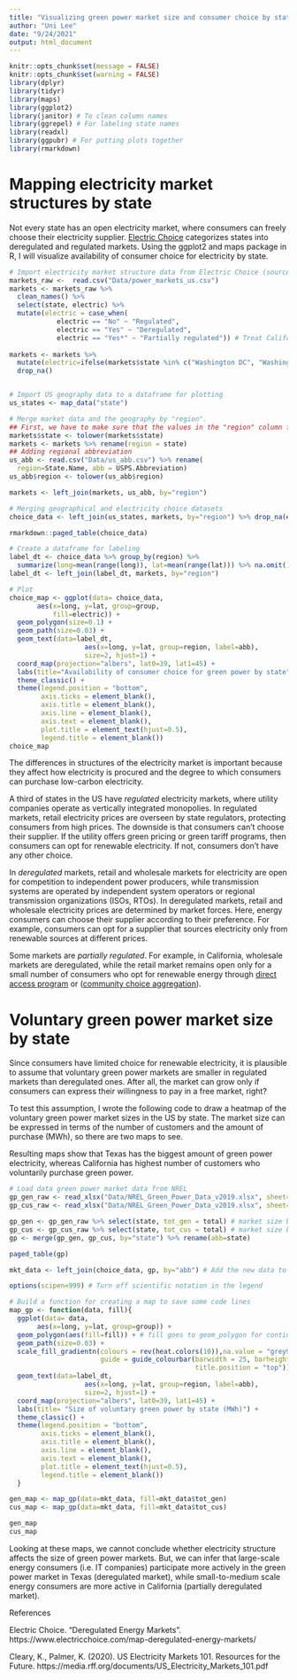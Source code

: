 ```yaml
---
title: "Visualizing green power market size and consumer choice by state using ggplot2 in R"
author: "Uni Lee"
date: "9/24/2021"
output: html_document
---
```


```r
knitr::opts_chunk$set(message = FALSE)
knitr::opts_chunk$set(warning = FALSE)
library(dplyr)
library(tidyr)
library(maps)
library(ggplot2)
library(janitor) # To clean column names
library(ggrepel) # For labeling state names
library(readxl)
library(ggpubr) # For putting plots together
library(rmarkdown)
```

# Mapping electricity market structures by state

Not every state has an open electricity market, where consumers can freely choose their electricity supplier. [Electric Choice](https://www.electricchoice.com/map-deregulated-energy-markets/) categorizes states into deregulated and regulated markets. Using the ggplot2 and maps package in R, I will visualize availability of consumer choice for electricity by state.

```r
# Import electricity market structure data from Electric Choice (source: https://www.electricchoice.com/map-deregulated-energy-markets/).
markets_raw <-  read.csv("Data/power_markets_us.csv")
markets <- markets_raw %>% 
  clean_names() %>%
  select(state, electric) %>%
  mutate(electric = case_when(
            electric == "No" ~ "Regulated",
            electric == "Yes" ~ "Deregulated",
            electric == "Yes*" ~ "Partially regulated")) # Treat California as a regulated market
  
markets <- markets %>% 
  mutate(electric=ifelse(markets$state %in% c("Washington DC", "Washington"), "Mixed", markets$electric)) %>% # Treat Washington as a mixed market
  drop_na() 


# Import US geography data to a dataframe for plotting 
us_states <- map_data("state")

# Merge market data and the geography by "region". 
## First, we have to make sure that the values in the "region" column from two datasets match. We will lower all characters to do that. 
markets$state <- tolower(markets$state)
markets <- markets %>% rename(region = state)
## Adding regional abbreviation
us_abb <- read.csv("Data/us_abb.csv") %>% rename(
  region=State.Name, abb = USPS.Abbreviation) 
us_abb$region <- tolower(us_abb$region)

markets <- left_join(markets, us_abb, by="region")

# Merging geographical and electricity choice datasets
choice_data <- left_join(us_states, markets, by="region") %>% drop_na(electric)

rmarkdown::paged_table(choice_data)

# Create a dataframe for labeling 
label_dt <- choice_data %>% group_by(region) %>%
  summarize(long=mean(range(long)), lat=mean(range(lat))) %>% na.omit() ## position of the labels are determined by taking the mean of long and lat. 
label_dt <- left_join(label_dt, markets, by="region") 

# Plot
choice_map <- ggplot(data= choice_data,
       aes(x=long, y=lat, group=group,
           fill=electric)) + 
  geom_polygon(size=0.1) + 
  geom_path(size=0.03) +  
  geom_text(data=label_dt,
                   aes(x=long, y=lat, group=region, label=abb),
                   size=2, hjust=1) + 
  coord_map(projection="albers", lat0=39, lat1=45) + 
  labs(title="Availability of consumer choice for green power by state") + 
  theme_classic() + 
  theme(legend.position = "bottom",
        axis.ticks = element_blank(),
        axis.title = element_blank(),
        axis.line = element_blank(),
        axis.text = element_blank(),
        plot.title = element_text(hjust=0.5),
        legend.title = element_blank()) 
choice_map 
```

The differences in structures of the electricity market is important because they affect how electricity is procured and the degree to which consumers can purchase low-carbon electricity. 

A third of states in the US have *regulated* electricity markets, where utility companies operate as vertically integrated monopolies.  In regulated markets, retail electricity prices are overseen by state regulators, protecting consumers from high prices. The downside is that consumers can't choose their supplier. If the utility offers green pricing or green tariff programs, then consumers can opt for renewable electricity. If not, consumers don't have any other choice.  

In *deregulated* markets, retail and wholesale markets for electricity are open for competition to independent power producers, while transmission systems are operated by independent system operators or regional transmission organizations (ISOs, RTOs). In deregulated markets, retail and wholesale electricity prices are determined by market forces. Here, energy consumers can choose their supplier according to their preference. For example, consumers can opt for a supplier that sources electricity only from renewable sources at different prices. 

Some markets are *partially regulated*. For example, in California, wholesale markets are deregulated, while the retail market remains open only for a small number of consumers who opt for renewable energy through [direct access program](https://www.cpuc.ca.gov/industries-and-topics/electrical-energy/electric-costs/learn-more-about-costs-and-rates) or ([community choice aggregation](https://en.wikipedia.org/wiki/Community_Choice_Aggregation)). 


# Voluntary green power market size by state

Since consumers have limited choice for renewable electricity, it is plausible to assume that voluntary green power markets are smaller in regulated markets than deregulated ones. After all, the market can grow only if consumers can express their willingness to pay in a free market, right?

To test this assumption, I wrote the following code to draw a heatmap of the voluntary green power market sizes in the US by state. The market size can be expressed in terms of the number of customers and the amount of purchase (MWh), so there are two maps to see. 

Resulting maps show that Texas has the biggest amount of green power electricity, whereas California has highest number of customers who voluntarily purchase green power. 

```r
# Load data green power market data from NREL
gp_gen_raw <- read_xlsx("Data/NREL_Green_Power_Data_v2019.xlsx", sheet=4, skip=4) %>% clean_names()
gp_cus_raw <- read_xlsx("Data/NREL_Green_Power_Data_v2019.xlsx", sheet=5, skip=4) %>% clean_names()

gp_gen <- gp_gen_raw %>% select(state, tot_gen = total) # market size by generation
gp_cus <- gp_cus_raw %>% select(state, tot_cus = total) # market size by number of customers
gp <- merge(gp_gen, gp_cus, by="state") %>% rename(abb=state)

paged_table(gp)

mkt_data <- left_join(choice_data, gp, by="abb") # Add the new data to the dataset for mapping

options(scipen=999) # Turn off scientific notation in the legend

# Build a function for creating a map to save some code lines
map_gp <- function(data, fill){
  ggplot(data= data,
       aes(x=long, y=lat, group=group)) +  
  geom_polygon(aes(fill=fill)) + # fill goes to geom_polygon for continuous data
  geom_path(size=0.03) +  
  scale_fill_gradientn(colours = rev(heat.colors(10)),na.value = "grey90", 
                       guide = guide_colourbar(barwidth = 25, barheight = 0.4,
                                               title.position = "top")) +
  geom_text(data=label_dt,
                   aes(x=long, y=lat, group=region, label=abb),
                   size=2, hjust=1) + 
  coord_map(projection="albers", lat0=39, lat1=45) + 
  labs(title= "Size of voluntary green power by state (MWh)") + 
  theme_classic() + 
  theme(legend.position = "bottom",
        axis.ticks = element_blank(),
        axis.title = element_blank(),
        axis.line = element_blank(),
        axis.text = element_blank(),
        plot.title = element_text(hjust=0.5),
        legend.title = element_blank()) 
  }

gen_map <- map_gp(data=mkt_data, fill=mkt_data$tot_gen)
cus_map <- map_gp(data=mkt_data, fill=mkt_data$tot_cus)

gen_map
cus_map
```

Looking at these maps, we cannot conclude whether electricity structure affects the size of green power markets. But, we can infer that large-scale energy consumers (i.e. IT companies) participate more actively in the green power market in Texas (deregulated market),  while small-to-medium scale energy consumers are more active in California (partially deregulated market).

References 

Electric Choice. "Deregulated Energy Markets". https://www.electricchoice.com/map-deregulated-energy-markets/

Cleary, K., Palmer, K. (2020). US Electricity Markets 101. Resources for the Future. https://media.rff.org/documents/US_Electricity_Markets_101.pdf